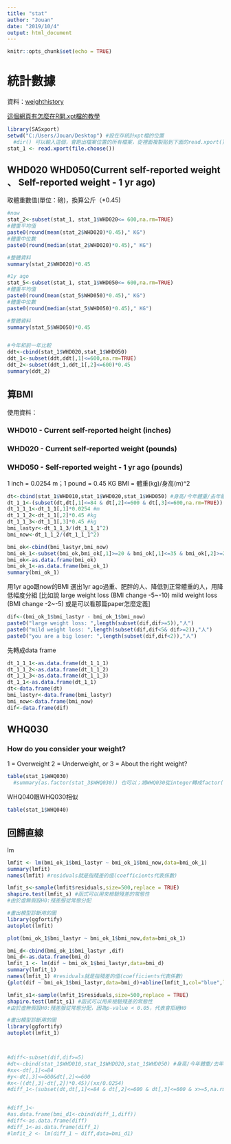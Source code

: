 ```yaml
---
title: "stat"
author: "Jouan"
date: "2019/10/4"
output: html_document
---
```


```r
knitr::opts_chunk$set(echo = TRUE)
```
# 統計數據
資料：[weighthistory](https://wwwn.cdc.gov/nchs/nhanes/search/datapage.aspx?Component=Questionnaire&CycleBeginYear=2015)

[這個網頁有怎麼在R開.xpt檔的教學](https://www.phusewiki.org/wiki/index.php?title=Open_XPT_File_with_R)
```r
library(SASxport)
setwd("C:/Users/Jouan/Desktop") #設在存統計xpt檔的位置
  #dir() 可以輸入這個，會跑出檔案位置的所有檔案，從裡面複製貼到下面的read.xport()，好處就是不用每次knit都要重選檔案
stat_1 <- read.xport(file.choose())
```

## WHD020 WHD050(Current self-reported weight 、 Self-reported weight - 1 yr ago)
取體重數值(單位：磅)，換算公斤（*0.45)
```r
#now
stat_2<-subset(stat_1, stat_1$WHD020<= 600,na.rm=TRUE)
#體重平均值
paste0(round(mean(stat_2$WHD020)*0.45)," KG") 
#體重中位數
paste0(round(median(stat_2$WHD020)*0.45)," KG") 

#整體資料
summary(stat_2$WHD020)*0.45 

#1y ago
stat_5<-subset(stat_1, stat_1$WHD050<= 600,na.rm=TRUE)
#體重平均值
paste0(round(mean(stat_5$WHD050)*0.45)," KG") 
#體重中位數
paste0(round(median(stat_5$WHD050)*0.45)," KG") 

#整體資料
summary(stat_5$WHD050)*0.45 


#今年和前一年比較
ddt<-cbind(stat_1$WHD020,stat_1$WHD050)
ddt_1<-subset(ddt,ddt[,1]<=600,na.rm=TRUE)
ddt_2<-subset(ddt_1,ddt_1[,2]<=600)*0.45
summary(ddt_2)

```

## 算BMI

使用資料：

### WHD010 - Current self-reported height (inches)

### WHD020 - Current self-reported weight (pounds)

### WHD050 - Self-reported weight - 1 yr ago (pounds)

1 inch = 0.0254 m；1 pound = 0.45 KG
BMI = 體重(kg)/身高(m)^2
```r
dt<-cbind(stat_1$WHD010,stat_1$WHD020,stat_1$WHD050) #身高/今年體重/去年體重
dt_1_1<-(subset(dt,dt[,1]<=84 & dt[,2]<=600 & dt[,3]<=600,na.rm=TRUE))
dt_1_1_1<-dt_1_1[,1]*0.0254 #m
dt_1_1_2<-dt_1_1[,2]*0.45 #kg
dt_1_1_3<-dt_1_1[,3]*0.45 #kg
bmi_lastyr<-dt_1_1_3/(dt_1_1_1^2)
bmi_now<-dt_1_1_2/(dt_1_1_1^2)

bmi_ok<-cbind(bmi_lastyr,bmi_now)
bmi_ok_1<-subset(bmi_ok,bmi_ok[,1]>=20 & bmi_ok[,1]<=35 & bmi_ok[,2]>=20 & bmi_ok[,2]<=35) #篩掉>35的和過輕，不適合使用90 Days的
bmi_ok<-as.data.frame(bmi_ok)
bmi_ok_1<-as.data.frame(bmi_ok_1)
summary(bmi_ok_1)

```

用1yr ago跟now的BMI 選出1yr ago過重、肥胖的人、降低到正常體重的人，用降低幅度分組 [比如說 
large weight loss (BMI change -5~-10)
mild weight loss (BMI change -2~-5) 或是可以看那篇paper怎麼定義]
```r
dif<-(bmi_ok_1$bmi_lastyr - bmi_ok_1$bmi_now)
paste0("large weight loss: ",length(subset(dif,dif>=5)),"人")
paste0("mild weight loss: ",length(subset(dif,dif<5& dif>=2)),"人")
paste0("you are a big loser: ",length(subset(dif,dif<2)),"人")

```

先轉成data frame
```r
dt_1_1_1<-as.data.frame(dt_1_1_1)
dt_1_1_2<-as.data.frame(dt_1_1_2)
dt_1_1_3<-as.data.frame(dt_1_1_3)
dt_1_1<-as.data.frame(dt_1_1)
dt<-data.frame(dt)
bmi_lastyr<-data.frame(bmi_lastyr)
bmi_now<-data.frame(bmi_now)
dif<-data.frame(dif)

```
## WHQ030
### How do you consider your weight?
1 = Overweight
2 = Underweight, or
3 = About the right weight?
```r
table(stat_1$WHQ030)
  #summary(as.factor(stat_3$WHQ030)) 也可以；將WHQ030從integer轉成factor(因為sum會把值加起來)
```

WHQ040跟WHQ030相似
```r
table(stat_1$WHQ040)
```

## 回歸直線

lm
```r
lmfit <- lm(bmi_ok_1$bmi_lastyr ~ bmi_ok_1$bmi_now,data=bmi_ok_1)
summary(lmfit)
names(lmfit) #residuals就是指殘差的值(coefficients代表係數)

lmfit_s<-sample(lmfit$residuals,size=500,replace = TRUE)
shapiro.test(lmfit_s) #函式可以用來檢驗殘差的常態性
#由於虛無假設H0:殘差服從常態分配

#畫出模型診斷用的圖
library(ggfortify)
autoplot(lmfit)

plot(bmi_ok_1$bmi_lastyr ~ bmi_ok_1$bmi_now,data=bmi_ok_1)
```

```r
bmi_d<-cbind(bmi_ok_1$bmi_lastyr ,dif)
bmi_d<-as.data.frame(bmi_d)
lmfit_1 <- lm(dif ~ bmi_ok_1$bmi_lastyr,data=bmi_d)
summary(lmfit_1)
names(lmfit_1) #residuals就是指殘差的值(coefficients代表係數)
{plot(dif ~ bmi_ok_1$bmi_lastyr,data=bmi_d)+abline(lmfit_1,col="blue",lwd=3)}

lmfit_s1<-sample(lmfit_1$residuals,size=500,replace = TRUE)
shapiro.test(lmfit_s1) #函式可以用來檢驗殘差的常態性
#由於虛無假設H0:殘差服從常態分配，因為p-value < 0.05，代表會拒絕H0

#畫出模型診斷用的圖
library(ggfortify)
autoplot(lmfit_1)



#diff<-subset(dif,dif>=5)
#dt<-cbind(stat_1$WHD010,stat_1$WHD020,stat_1$WHD050) #身高/今年體重/去年體重
#xx<-dt[,1]<=84
#y<-dt[,3]<=600&dt[,2]<=600
#x<-((dt[,3]-dt[,2])*0.45)/(xx/0.0254)
#diff_1<-(subset(dt,dt[,1]<=84 & dt[,2]<=600 & dt[,3]<=600 & x>=5,na.rm=TRUE))


#diff_1<-
#as.data.frame(bmi_d1<-cbind(diff_1,diff))
#diff<-as.data.frame(diff)
#diff_1<-as.data.frame(diff_1)
#lmfit_2 <- lm(diff_1 ~ diff,data=bmi_d1)

```

